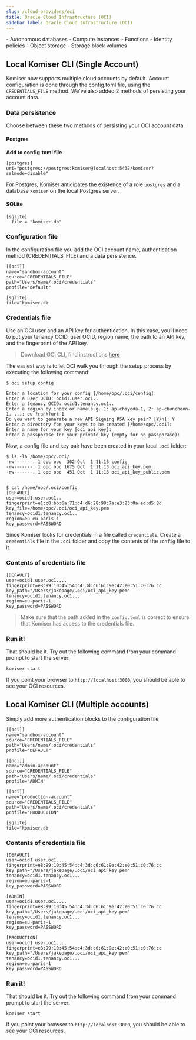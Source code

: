 ```yaml
---
slug: /cloud-providers/oci
title: Oracle Cloud Infrastructure (OCI)
sidebar_label: Oracle Cloud Infrastructure (OCI)
---
```


<AccordionGroup>
  <Accordion title="Supported resource list">
  - Autonomous databases
  - Compute instances
  - Functions
  - Identity policies
  - Object storage
  - Storage block volumes
  </Accordion>
</AccordionGroup>

## Local Komiser CLI (Single Account)

Komiser now supports multiple cloud accounts by default. Account configuration is done through the config.toml file, using the `CREDENTIALS_FILE` method.
We've also added 2 methods of persisting your account data.

### Data persistence
Choose between these two methods of persisting your OCI account data.
#### Postgres
**Add to config.toml file**
```
[postgres]
uri="postgres://postgres:komiser@localhost:5432/komiser?sslmode=disable"
```
<Tip> For Postgres, Komiser anticipates the existence of a role `postgres` and a database `komiser` on the local Postgres server. </Tip>

#### SQLite

```
[sqlite]
  file = "komiser.db"
```

### Configuration file
In the configuration file you add the OCI account name, authentication method (CREDENTIALS_FILE) and a data persistence.

```
[[oci]]
name="sandbox-account"
source="CREDENTIALS_FILE"
path="Users/name/.oci/credentials"
profile="default"

[sqlite]
file="komiser.db
```

### Credentials file
Use an OCI user and an API key for authentication. In this case, you’ll need to put your tenancy OCID, user OCID, region name, the path to an API key, and the fingerprint of the API key.

> Download OCI CLI, find instructions [here](https://docs.oracle.com/en-us/iaas/Content/API/SDKDocs/cliinstall.htm)

The easiest way is to let OCI walk you through the setup process by executing the following command:
```
$ oci setup config
 
Enter a location for your config [/home/opc/.oci/config]:
Enter a user OCID: ocid1.user.oc1..
Enter a tenancy OCID: ocid1.tenancy.oc1..
Enter a region by index or name(e.g. 1: ap-chiyoda-1, 2: ap-chuncheon-1, ...: eu-frankfurt-1
Do you want to generate a new API Signing RSA key pair? [Y/n]: Y
Enter a directory for your keys to be created [/home/opc/.oci]:
Enter a name for your key [oci_api_key]:
Enter a passphrase for your private key (empty for no passphrase):

```
Now, a config file and key pair have been created in your local `.oci` folder:

```
$ ls -la /home/opc/.oci/
-rw-------. 1 opc opc  302 Oct  1 11:13 config
-rw-------. 1 opc opc 1675 Oct  1 11:13 oci_api_key.pem
-rw-------. 1 opc opc  451 Oct  1 11:13 oci_api_key_public.pem


$ cat /home/opc/.oci/config
[DEFAULT]
user=ocid1.user.oc1..
fingerprint=e1:c8:bb:6a:71:c4:d6:28:90:7a:e3:23:0a:ed:d5:8d
key_file=/home/opc/.oci/oci_api_key.pem
tenancy=ocid1.tenancy.oc1..
region=eu-eu-paris-1
key_password=PASSWORD
```
Since Komiser looks for credentials in a file called `credentials`. Create a `credentials` file in the `.oci` folder and copy the contents of the `config` file to it.


### Contents of credentials file
```
[DEFAULT]
user=ocid1.user.oc1....
fingerprint=e8:99:10:45:54:c4:3d:c6:61:9e:42:e0:51:c0:76:cc
key_path="/Users/jakepage/.oci/oci_api_key.pem"
tenancy=ocid1.tenancy.oc1...
region=eu-paris-1
key_password=PASSWORD
```

> Make sure that the path added in the `config.toml` is correct to ensure that Komiser has access to the credentials file.  


### Run it!
That should be it. Try out the following command from your command prompt to start the server:

```
komiser start
```

If you point your browser to `http://localhost:3000`, you should be able to see your OCI resources.

## Local Komiser CLI (Multiple accounts)
Simply add more authentication blocks to the configuration file

```
[[oci]]
name="sandbox-account"
source="CREDENTIALS_FILE"
path="Users/name/.oci/credentials"
profile="DEFAULT"

[[oci]]
name="admin-account"
source="CREDENTIALS_FILE"
path="Users/name/.oci/credentials"
profile="ADMIN"

[[oci]]
name="production-account"
source="CREDENTIALS_FILE"
path="Users/name/.oci/credentials"
profile="PRODUCTION"

[sqlite]
file="komiser.db
```

### Contents of credentials file
```
[DEFAULT]
user=ocid1.user.oc1....
fingerprint=e8:99:10:45:54:c4:3d:c6:61:9e:42:e0:51:c0:76:cc
key_path="/Users/jakepage/.oci/oci_api_key.pem"
tenancy=ocid1.tenancy.oc1...
region=eu-paris-1
key_password=PASSWORD

[ADMIN]
user=ocid1.user.oc1....
fingerprint=e8:99:10:45:54:c4:3d:c6:61:9e:42:e0:51:c0:76:cc
key_path="/Users/jakepage/.oci/oci_api_key.pem"
tenancy=ocid1.tenancy.oc1...
region=eu-paris-1
key_password=PASSWORD

[PRODUCTION]
user=ocid1.user.oc1....
fingerprint=e8:99:10:45:54:c4:3d:c6:61:9e:42:e0:51:c0:76:cc
key_path="/Users/jakepage/.oci/oci_api_key.pem"
tenancy=ocid1.tenancy.oc1...
region=eu-paris-1
key_password=PASSWORD
```

### Run it!
That should be it. Try out the following command from your command prompt to start the server:

```
komiser start
```

If you point your browser to `http://localhost:3000`, you should be able to see your OCI resources.

